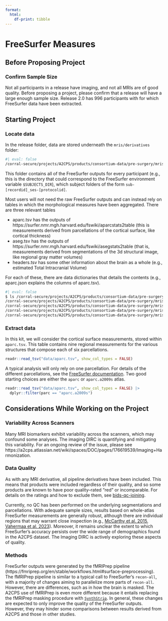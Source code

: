 ```yaml
---
format:
  html:
    df-print: tibble
---
```


# FreeSurfer Measures {#sec-freesurfer}

## Before Proposing Project

### Confirm Sample Size

Not all participants in a release have imaging, and not all MRIs are of good quality. Before proposing a project, please confirm that a release will have a large enough sample size. Release 2.0 has 996 participants with for which FreeSurfer data have been extracted. 

## Starting Project

### Locate data

In the release folder, data are stored underneath the `mris/derivatives` folder:

```bash
#| eval: false
/corral-secure/projects/A2CPS/products/consortium-data/pre-surgery/mris/derivatives/freesurfer
```

This folder contains all of the FreeSurfer outputs for every participant (e.g., this is the directory that could correspond to the FreeSurfer environment variable `$SUBJECTS_DIR`), which subject folders of the form `sub-[recordid]_ses-[protocolid]`.

Most users will not need the raw FreeSurfer outputs and can instead rely on tables in which the morphological measures have been aggregated. There are three relevant tables

- aparc.tsv has the outputs of https://surfer.nmr.mgh.harvard.edu/fswiki/aparcstats2table (this is measurements derived from parcellations of the cortical surface, like cortical thickness)
- aseg.tsv has the outputs of https://surfer.nmr.mgh.harvard.edu/fswiki/asegstats2table (that is, measurements derived from segmentations of the 3d structural image, like regional gray matter volumes)
- headers.tsv has some other information about the brain as a whole (e.g., estimated Total Intracranial Volume)

For each of these, there are data dictionaries that details the contents (e.g., aparc.json explains the columns of aparc.tsv). 

```bash
#| eval: false
$ ls /corral-secure/projects/A2CPS/products/consortium-data/pre-surgery/mris/derivatives/freesurfer/*{json,tsv}
/corral-secure/projects/A2CPS/products/consortium-data/pre-surgery/mris/derivatives/freesurfer/aparc.json  /corral-secure/projects/A2CPS/products/consortium-data/pre-surgery/mris/derivatives/freesurfer/gm_morph.tsv
/corral-secure/projects/A2CPS/products/consortium-data/pre-surgery/mris/derivatives/freesurfer/aparc.tsv   /corral-secure/projects/A2CPS/products/consortium-data/pre-surgery/mris/derivatives/freesurfer/headers.json
/corral-secure/projects/A2CPS/products/consortium-data/pre-surgery/mris/derivatives/freesurfer/aseg.json   /corral-secure/projects/A2CPS/products/consortium-data/pre-surgery/mris/derivatives/freesurfer/headers.tsv
/corral-secure/projects/A2CPS/products/consortium-data/pre-surgery/mris/derivatives/freesurfer/aseg.tsv
```


### Extract data

In this kit, we will consider the cortical surface measurements, stored within `aparc.tsv`. This table contains nine regional measurements for the various structures that compose each of six parcellations.

```r
readr::read_tsv("data/aparc.tsv", show_col_types = FALSE)
```


A typical analysis will only rely on one parcellation. For details of the different parcellations, see the [FreeSurfer documentation](https://surfer.nmr.mgh.harvard.edu/fswiki/CorticalParcellation). Two good starting choices are either the `aparc` or `aparc.a2009s` atlas. 


```r
readr::read_tsv("data/aparc.tsv", show_col_types = FALSE) |>
  dplyr::filter(parc == "aparc.a2009s")
```


## Considerations While Working on the Project

### Variability Across Scanners

Many MRI biomarkers exhibit variability across the scanners, which may confound some analyses. The imaging DIRC is quantifying and mitigating this variability. For an ongoing review of the issue, please see https://a2cps.atlassian.net/wiki/spaces/DOC/pages/176619539/Imaging+Harmonization. 

### Data Quality

As with any MRI derivative, all pipeline derivatives have been included. This means that products were included regardless of their quality, and so some products are known to have poor quality--rated "red" or incomparable. For details on the ratings and how to exclude them, see [bids-qc-joining](bids-qc-joining.qmd).

Currently, no QC has been performed on the underlying segmentations and parcellations. With adequate sample sizes, results based on whole-atlas FreeSurfer measurements are generally robust, although there are individual regions that may warrant close inspection (e.g., [McCarthy et al. 2015](http://dx.doi.org/10.3389/fnins.2015.00379), [Vahermaa et al. 2023](https://doi.org/10.1016/j.neuroimage.2023.120306)). Moreover, it remains unclear the extent to which FreeSurfer's accuracy persists over the wide range of demographics found in the A2CPS dataset. The Imaging DIRC is actively exploring these aspects of quality. 

### Methods

FreeSurfer outputs were generated by the fMRIPrep pipeline (https://fmriprep.org/en/stable/workflows.html#surface-preprocessing). The fMRIPrep pipeline is similar to a typical call to FreeSurfer's `recon-all`, with a majority of changes aiming to parallelize more parts of `recon-all`. However, there are differences, such as in how the brain is masked. The A2CPS use of fMRIPrep is even more different because it entails replacing the fMRIPrep masking procedure with [`SynthStrip`](https://surfer.nmr.mgh.harvard.edu/docs/synthstrip/). In general, these changes are expected to only improve the quality of the FreeSurfer outputs. However, they may hinder some comparisons between results derived from A2CPS and those in other studies.

